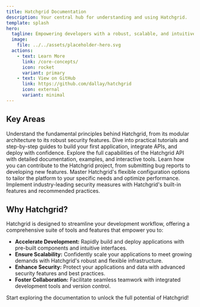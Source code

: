 ```yaml
---
title: Hatchgrid Documentation
description: Your central hub for understanding and using Hatchgrid.
template: splash
hero:
  tagline: Empowering developers with a robust, scalable, and intuitive platform for building, deploying, and managing modern applications.
  image:
    file: ../../assets/placeholder-hero.svg
  actions:
    - text: Learn More
      link: /core-concepts/
      icon: rocket
      variant: primary
    - text: View on GitHub
      link: https://github.com/dallay/hatchgrid
      icon: external
      variant: minimal
---
```



## Key Areas

<CardGrid stagger>
	<Card title="Core Concepts" icon="open-book">
		Understand the fundamental principles behind Hatchgrid, from its modular architecture to its robust security features.
	</Card>
	<Card title="Developer Guide" icon="laptop-code">
		Dive into practical tutorials and step-by-step guides to build your first application, integrate APIs, and deploy with confidence.
	</Card>
	<Card title="API Reference" icon="document">
		Explore the full capabilities of the Hatchgrid API with detailed documentation, examples, and interactive tools.
	</Card>
	<Card title="Contributing" icon="community">
		Learn how you can contribute to the Hatchgrid project, from submitting bug reports to developing new features.
	</Card>
	<Card title="Configuration" icon="setting">
		Master Hatchgrid's flexible configuration options to tailor the platform to your specific needs and optimize performance.
	</Card>
	<Card title="Security Best Practices" icon="lock-open">
		Implement industry-leading security measures with Hatchgrid's built-in features and recommended practices.
	</Card>
</CardGrid>

## Why Hatchgrid?

Hatchgrid is designed to streamline your development workflow, offering a comprehensive suite of tools and features that empower you to:

- **Accelerate Development:** Rapidly build and deploy applications with pre-built components and intuitive interfaces.
- **Ensure Scalability:** Confidently scale your applications to meet growing demands with Hatchgrid's robust and flexible infrastructure.
- **Enhance Security:** Protect your applications and data with advanced security features and best practices.
- **Foster Collaboration:** Facilitate seamless teamwork with integrated development tools and version control.

Start exploring the documentation to unlock the full potential of Hatchgrid!
